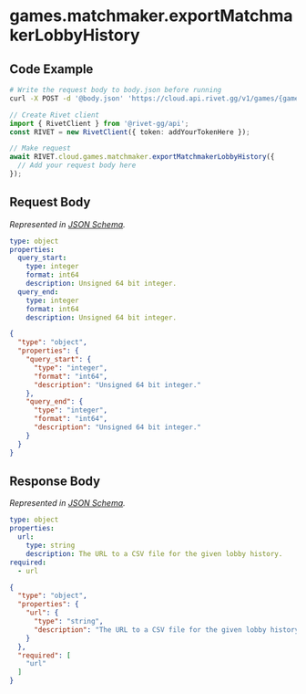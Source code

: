 
# games.matchmaker.exportMatchmakerLobbyHistory

## Code Example

<CodeGroup title='Request' tag='POST' label='https://cloud.api.rivet.gg/v1/games/{game_id}/matchmaker/lobbies/export-history'>

```bash {{ title: 'cURL' }}
# Write the request body to body.json before running
curl -X POST -d '@body.json' 'https://cloud.api.rivet.gg/v1/games/{game_id}/matchmaker/lobbies/export-history'
```

```ts
// Create Rivet client
import { RivetClient } from '@rivet-gg/api';
const RIVET = new RivetClient({ token: addYourTokenHere });

// Make request
await RIVET.cloud.games.matchmaker.exportMatchmakerLobbyHistory({
  // Add your request body here
});
```

</CodeGroup>


## Request Body

_Represented in [JSON Schema](https://json-schema.org/)._

<CodeGroup title='Request'>

```yaml
type: object
properties:
  query_start:
    type: integer
    format: int64
    description: Unsigned 64 bit integer.
  query_end:
    type: integer
    format: int64
    description: Unsigned 64 bit integer.

```

```json
{
  "type": "object",
  "properties": {
    "query_start": {
      "type": "integer",
      "format": "int64",
      "description": "Unsigned 64 bit integer."
    },
    "query_end": {
      "type": "integer",
      "format": "int64",
      "description": "Unsigned 64 bit integer."
    }
  }
}
```

</CodeGroup>


## Response Body

_Represented in [JSON Schema](https://json-schema.org/)._

<CodeGroup title='Response'>

```yaml
type: object
properties:
  url:
    type: string
    description: The URL to a CSV file for the given lobby history.
required:
  - url

```

```json
{
  "type": "object",
  "properties": {
    "url": {
      "type": "string",
      "description": "The URL to a CSV file for the given lobby history."
    }
  },
  "required": [
    "url"
  ]
}
```

</CodeGroup>

